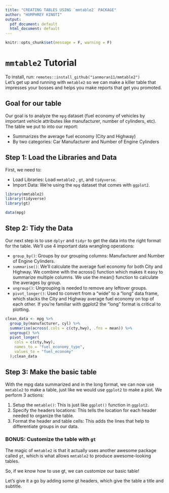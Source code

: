 ```yaml
---
title: "CREATING TABLES USING `mmtable2` PACKAGE"
author: "HUMPHREY KINOTI"
output:
  pdf_document: default
  html_document: default
---
```


```r
knitr::opts_chunk$set(message = F, warning = F)
```

# `mmtable2` Tutorial
To install, run: `remotes::install_github("ianmoran11/mmtable2")`  
Let’s get up and running with `mmtable2` so we can make a killer table that impresses your bosses and helps you make reports that get you promoted.

## Goal for our table  
Our goal is to analyze the `mpg` dataset (fuel economy of vehicles by important vehicle attributes like manufacturer, number of cylinders, etc). The table we put to into our report:

- Summarizes the average fuel economy (City and Highway)
- By two categories: Car Manufacturer and Number of Engine Cylinders

## Step 1: Load the Libraries and Data
First, we need to:

- Load Libraries: Load `mmtable2` , `gt`, and `tidyverse`.
- Import Data: We’re using the `mpg` dataset that comes with `ggplot2`.

```r
library(mmtable2)
library(tidyverse)
library(gt)

data(mpg)
```

## Step 2: Tidy the Data
Our next step is to use `dplyr` and `tidyr` to get the data into the right format for the table. We’ll use 4 important data wrangling operations:

- `group_by()`: Groups by our grouping columns: Manufacturer and Number of Engine Cylinders.
- `summarise()`: We’ll calculate the average fuel economy for both City and Highway. We combine with the across() function which makes it easy to summarize multiple columns. We use the mean() function to calculate the averages by group.
- `ungroup()`: Ungrouping is needed to remove any leftover groups.
- `pivot_longer()`: Used to convert from a “wide” to a “long” data frame, which stacks the City and Highway average fuel economy on top of each other. If you’re familiar with ggplot2 the “long” format is critical to plotting.

```r
clean_data <- mpg %>% 
  group_by(manufacturer, cyl) %>% 
  summarise(across(.cols = c(cty,hwy), .fns = mean)) %>% 
  ungroup() %>% 
  pivot_longer(
    cols = c(cty,hwy),
    names_to = "fuel_economy_type",
    values_to = "fuel_economy"
  );clean_data

```

## Step 3: Make the basic table
With the mpg data summarized and in the long format, we can now use `mmtable2` to make a table, just like we would use `ggplot2` to make a plot. We perform 3 actions:

1. Setup the `mmtable()`: This is just like `ggplot()` function in `ggplot2`.
2. Specify the headers locations: This tells the location for each header needed to organize the table.
3. Format the header and table cells: This adds the lines that help to differentiate groups in our data.

### BONUS: Customize the table with `gt`
The magic of `mmtable2` is that it actually uses another awesome package called `gt`, which is what allows `mmtable2` to produce awesome-looking tables.

So, if we know how to use gt, we can customize our basic table!

Let’s give it a go by adding some gt headers, which give the table a title and subtitle.
